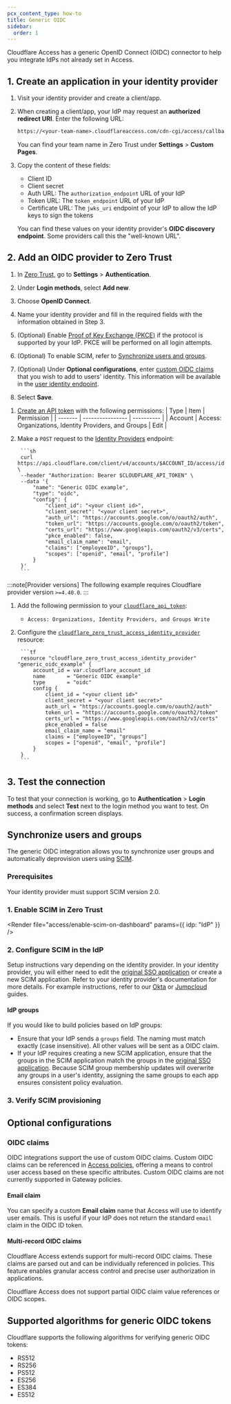```yaml
---
pcx_content_type: how-to
title: Generic OIDC
sidebar:
  order: 1
---
```



Cloudflare Access has a generic OpenID Connect (OIDC) connector to help you integrate IdPs not already set in Access.

## 1. Create an application in your identity provider

1. Visit your identity provider and create a client/app.

2. When creating a client/app, your IdP may request an **authorized redirect URI**. Enter the following URL:

   ```txt
   https://<your-team-name>.cloudflareaccess.com/cdn-cgi/access/callback
   ```

   You can find your team name in Zero Trust under **Settings** > **Custom Pages**.

3. Copy the content of these fields:

   - Client ID
   - Client secret
   - Auth URL: The `authorization_endpoint` URL of your IdP
   - Token URL: The `token_endpoint` URL of your IdP
   - Certificate URL: The `jwks_uri` endpoint of your IdP to allow the IdP keys to sign the tokens

   You can find these values on your identity provider's **OIDC discovery endpoint**. Some providers call this the "well-known URL".

## 2. Add an OIDC provider to Zero Trust

<Tabs syncKey="dashPlusAPI"> <TabItem label="Dashboard">

1. In [Zero Trust](https://one.dash.cloudflare.com), go to **Settings** > **Authentication**.

2. Under **Login methods**, select **Add new**.

3. Choose **OpenID Connect**.

4. Name your identity provider and fill in the required fields with the information obtained in Step 3.

5. (Optional) Enable [Proof of Key Exchange (PKCE)](https://www.oauth.com/oauth2-servers/pkce/) if the protocol is supported by your IdP. PKCE will be performed on all login attempts.

6. (Optional) To enable SCIM, refer to [Synchronize users and groups](#synchronize-users-and-groups).

7. (Optional) Under **Optional configurations**, enter [custom OIDC claims](#oidc-claims) that you wish to add to users' identity. This information will be available in the [user identity endpoint](/cloudflare-one/identity/authorization-cookie/application-token/#user-identity).

8. Select **Save**.

</TabItem> <TabItem label="API">

1. [Create an API token](/fundamentals/api/get-started/create-token/) with the following permissions:
		| Type    | Item             | Permission |
		| ------- | ---------------- | ---------- |
		| Account | Access: Organizations, Identity Providers, and Groups   | Edit    |

2. Make a `POST` request to the [Identity Providers](/api/resources/zero_trust/subresources/identity_providers/methods/create/) endpoint:

		```sh
		curl https://api.cloudflare.com/client/v4/accounts/$ACCOUNT_ID/access/identity_providers \
		--header "Authorization: Bearer $CLOUDFLARE_API_TOKEN" \
		--data '{
			"name": "Generic OIDC example",
			"type": "oidc",
			"config": {
				"client_id": "<your client id>",
				"client_secret": "<your client secret>",
				"auth_url": "https://accounts.google.com/o/oauth2/auth",
				"token_url": "https://accounts.google.com/o/oauth2/token",
				"certs_url": "https://www.googleapis.com/oauth2/v3/certs",
				"pkce_enabled": false,
				"email_claim_name": "email",
				"claims": ["employeeID", "groups"],
				"scopes": ["openid", "email", "profile"]
			}
		}'
		```

</TabItem> <TabItem label="Terraform">

:::note[Provider versions]
The following example requires Cloudflare provider version `>=4.40.0`.
:::

1. Add the following permission to your [`cloudflare_api_token`](https://registry.terraform.io/providers/cloudflare/cloudflare/latest/docs/resources/api_token):
	- `Access: Organizations, Identity Providers, and Groups Write`

2. Configure the [`cloudflare_zero_trust_access_identity_provider`](https://registry.terraform.io/providers/cloudflare/cloudflare/latest/docs/resources/zero_trust_access_identity_provider) resource:

		```tf
		resource "cloudflare_zero_trust_access_identity_provider" "generic_oidc_example" {
			account_id = var.cloudflare_account_id
			name       = "Generic OIDC example"
			type       = "oidc"
			config {
				client_id = "<your client id>"
				client_secret = "<your client secret>"
				auth_url = "https://accounts.google.com/o/oauth2/auth"
				token_url = "https://accounts.google.com/o/oauth2/token"
				certs_url = "https://www.googleapis.com/oauth2/v3/certs"
				pkce_enabled = false
				email_claim_name = "email"
				claims = ["employeeID", "groups"]
				scopes = ["openid", "email", "profile"]
			}
		}
		```
</TabItem> </Tabs>

## 3. Test the connection

To test that your connection is working, go to **Authentication** > **Login methods** and select **Test** next to the login method you want to test. On success, a confirmation screen displays.

## Synchronize users and groups

The generic OIDC integration allows you to synchronize user groups and automatically deprovision users using [SCIM](/cloudflare-one/identity/users/scim/).

### Prerequisites

Your identity provider must support SCIM version 2.0.

### 1. Enable SCIM in Zero Trust

<Render file="access/enable-scim-on-dashboard" params={{ idp: "IdP" }} />

### 2. Configure SCIM in the IdP

Setup instructions vary depending on the identity provider. In your identity provider, you will either need to edit the [original SSO application](/cloudflare-one/identity/idp-integration/generic-oidc/#1-create-an-application-in-your-identity-provider) or create a new SCIM application. Refer to your identity provider's documentation for more details. For example instructions, refer to our [Okta](/cloudflare-one/identity/idp-integration/okta/#synchronize-users-and-groups) or [Jumpcloud](/cloudflare-one/identity/idp-integration/jumpcloud-saml/#synchronize-users-and-groups) guides.

#### IdP groups

If you would like to build policies based on IdP groups:

- Ensure that your IdP sends a `groups` field. The naming must match exactly (case insensitive). All other values will be sent as a OIDC claim.
- If your IdP requires creating a new SCIM application, ensure that the groups in the SCIM application match the groups in the [original SSO application](/cloudflare-one/identity/idp-integration/generic-oidc/#1-create-an-application-in-your-identity-provider). Because SCIM group membership updates will overwrite any groups in a user's identity, assigning the same groups to each app ensures consistent policy evaluation.

### 3. Verify SCIM provisioning

<Render file="access/verify-scim-provisioning" />

## Optional configurations

### OIDC claims

OIDC integrations support the use of custom OIDC claims. Custom OIDC claims can be referenced in [Access policies](/cloudflare-one/policies/access/), offering a means to control user access based on these specific attributes. Custom OIDC claims are not currently supported in Gateway policies.

#### Email claim

You can specify a custom **Email claim** name that Access will use to identify user emails. This is useful if your IdP does not return the standard `email` claim in the OIDC ID token.

#### Multi-record OIDC claims

Cloudflare Access extends support for multi-record OIDC claims. These claims are parsed out and can be individually referenced in policies. This feature enables granular access control and precise user authorization in applications.

Cloudflare Access does not support partial OIDC claim value references or OIDC scopes.

## Supported algorithms for generic OIDC tokens

Cloudflare supports the following algorithms for verifying generic OIDC tokens:

- RS512
- RS256
- PS512
- ES256
- ES384
- ES512
